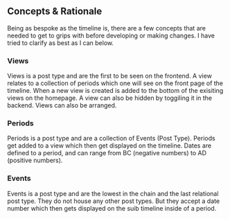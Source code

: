 ## Concepts & Rationale

Being as bespoke as the timeline is, there are a few concepts that are needed to get to grips with before developing or making changes. I have tried to clarify as best as I can below.

### Views

Views is a post type and are the first to be seen on the frontend. A view relates to a collection of periods which one will see on the front page of the timeline. When a new view is created is added to the bottom of the exisiting views on the homepage. A view can also be hidden by toggiling it in the backend. Views can also be arranged.

### Periods

Periods is a post type and are a collection of Events (Post Type). Periods get added to a view which then get displayed on the timeline. Dates are defined to a period, and can range from BC (negative numbers) to AD (positive numbers). 

### Events

Events is a post type and are the lowest in the chain and the last relational post type. They do not house any other post types. But they accept a date number which then gets displayed on the suib timeline inside of a period.
